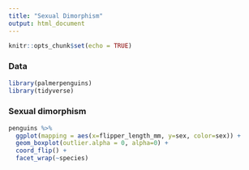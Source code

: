 ```yaml
---
title: "Sexual Dimorphism"
output: html_document
---
```


```r
knitr::opts_chunk$set(echo = TRUE)
```

### Data

```r
library(palmerpenguins)
library(tidyverse)
```

### Sexual dimorphism

```r
penguins %>%
  ggplot(mapping = aes(x=flipper_length_mm, y=sex, color=sex)) +
  geom_boxplot(outlier.alpha = 0, alpha=0) +
  coord_flip() +
  facet_wrap(~species)
```
